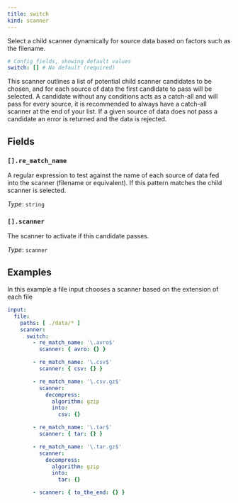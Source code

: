 ```yaml
---
title: switch
kind: scanner
---
```


Select a child scanner dynamically for source data based on factors such as the filename.

```yml
# Config fields, showing default values
switch: [] # No default (required)
```

This scanner outlines a list of potential child scanner candidates to be chosen, and for each source of data the first candidate to pass will be selected. A candidate without any conditions acts as a catch-all and will pass for every source, it is recommended to always have a catch-all scanner at the end of your list. If a given source of data does not pass a candidate an error is returned and the data is rejected.

## Fields

### `[].re_match_name`

A regular expression to test against the name of each source of data fed into the scanner (filename or equivalent). If this pattern matches the child scanner is selected.


*Type*: `string`


### `[].scanner`

The scanner to activate if this candidate passes.


*Type*: `scanner`


## Examples

<Tabs>
<TabItem label="Switch based on file name">
In this example a file input chooses a scanner based on the extension of each file

```yaml
input:
  file:
    paths: [ ./data/* ]
    scanner:
      switch:
        - re_match_name: '\.avro$'
          scanner: { avro: {} }

        - re_match_name: '\.csv$'
          scanner: { csv: {} }

        - re_match_name: '\.csv.gz$'
          scanner:
            decompress:
              algorithm: gzip
              into:
                csv: {}

        - re_match_name: '\.tar$'
          scanner: { tar: {} }

        - re_match_name: '\.tar.gz$'
          scanner:
            decompress:
              algorithm: gzip
              into:
                tar: {}

        - scanner: { to_the_end: {} }
```

</TabItem>
</Tabs>


